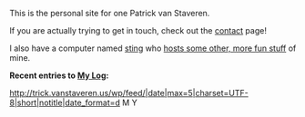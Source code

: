 This is the personal site for one Patrick van Staveren.

If you are actually trying to get in touch, check out the [[Contact|contact]] page!

I also have a computer named [[Computers/Sting|sting]] who [http://sting.vanstaveren.us/ hosts some other, more fun stuff] of mine.

'''Recent entries to [http://trick.vanstaveren.us/wp My Log]:'''

<rss>http://trick.vanstaveren.us/wp/feed/|date|max=5|charset=UTF-8|short|notitle|date_format=d M Y</rss>